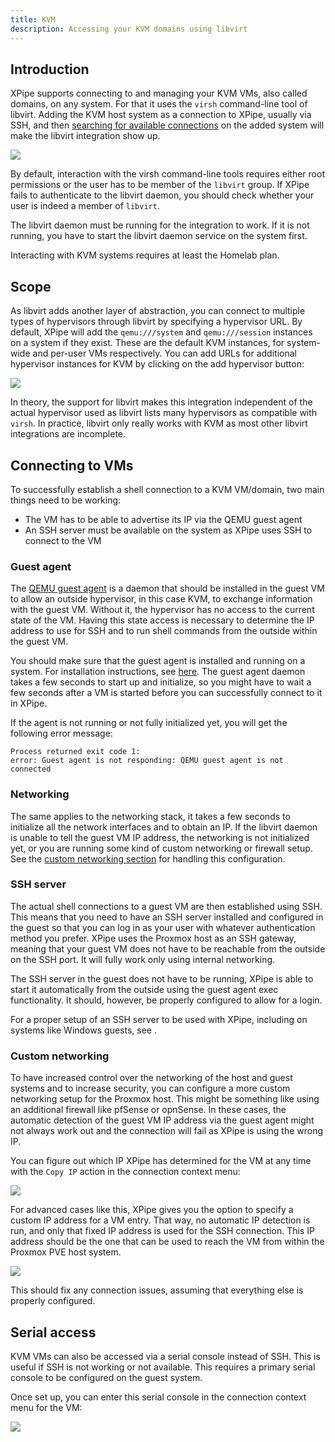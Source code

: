 ```yaml
---
title: KVM
description: Accessing your KVM domains using libvirt
---
```


## Introduction

XPipe supports connecting to and managing your KVM VMs, also called domains, on any system. For that it uses the `virsh` command-line tool of libvirt. Adding the KVM host system as a connection to XPipe, usually via SSH, and then [searching for available connections](/guide/connection-search) on the added system will make the libvirt integration show up.

![](/images/kvm.png)

By default, interaction with the virsh command-line tools requires either root permissions or the user has to be member of the `libvirt` group. If XPipe fails to authenticate to the libvirt daemon, you should check whether your user is indeed a member of `libvirt`.

The libvirt daemon must be running for the integration to work. If it is not running, you have to start the libvirt daemon service on the system first.

<Callout type="info">Interacting with KVM systems requires at least the Homelab plan.</Callout>

## Scope

As libvirt adds another layer of abstraction, you can connect to multiple types of hypervisors through libvirt by specifying a hypervisor URL. By default, XPipe will add the `qemu:///system` and `qemu:///session` instances on a system if they exist. These are the default KVM instances, for system-wide and per-user VMs respectively. You can add URLs for additional hypervisor instances for KVM by clicking on the add hypervisor button:

![](/images/kvm-add.png)

In theory, the support for libvirt makes this integration independent of the actual hypervisor used as libvirt lists many hypervisors as compatible with `virsh`. In practice, libvirt only really works with KVM as most other libvirt integrations are incomplete.

## Connecting to VMs

To successfully establish a shell connection to a KVM VM/domain, two main things need to be working:
- The VM has to be able to advertise its IP via the QEMU guest agent
- An SSH server must be available on the system as XPipe uses SSH to connect to the VM

### Guest agent

The [QEMU guest agent](https://wiki.libvirt.org/Qemu_guest_agent.html) is a daemon that should be installed in the guest VM to allow an outside hypervisor, in this case KVM, to exchange information with the guest VM. Without it, the hypervisor has no access to the current state of the VM. Having this state access is necessary to determine the IP address to use for SSH and to run shell commands from the outside within the guest VM.

You should make sure that the guest agent is installed and running on a system. For installation instructions, see [here](https://wiki.libvirt.org/Qemu_guest_agent.html). The guest agent daemon takes a few seconds to start up and initialize, so you might have to wait a few seconds after a VM is started before you can successfully connect to it in XPipe.

If the agent is not running or not fully initialized yet, you will get the following error message:

```
Process returned exit code 1:
error: Guest agent is not responding: QEMU guest agent is not connected
```

### Networking

The same applies to the networking stack, it takes a few seconds to initialize all the network interfaces and to obtain an IP. If the libvirt daemon is unable to tell the guest VM IP address, the networking is not initialized yet, or you are running some kind of custom networking or firewall setup. See the [custom networking section](#custom-networking) for handling this configuration.

### SSH server

The actual shell connections to a guest VM are then established using SSH. This means that you need to have an SSH server installed and configured in the guest so that you can log in as your user with whatever authentication method you prefer. XPipe uses the Proxmox host as an SSH gateway, meaning that your guest VM does not have to be reachable from the outside on the SSH port. It will fully work only using internal networking.

The SSH server in the guest does not have to be running, XPipe is able to start it automatically from the outside using the guest agent exec functionality. It should, however, be properly configured to allow for a login.

For a proper setup of an SSH server to be used with XPipe, including on systems like Windows guests, see []().

### Custom networking

To have increased control over the networking of the host and guest systems and to increase security, you can configure a more custom networking setup for the Proxmox host. This might be something like using an additional firewall like pfSense or opnSense. In these cases, the automatic detection of the guest VM IP address via the guest agent might not always work out and the connection will fail as XPipe is using the wrong IP.

You can figure out which IP XPipe has determined for the VM at any time with the `Copy IP` action in the connection context menu:

![](/images/kvm-actions.png)

For advanced cases like this, XPipe gives you the option to specify a custom IP address for a VM entry. That way, no automatic IP detection is run, and only that fixed IP address is used for the SSH connection. This IP address should be the one that can be used to reach the VM from within the Proxmox PVE host system.

![](/images/proxmox-advanced.png)

This should fix any connection issues, assuming that everything else is properly configured.

## Serial access

KVM VMs can also be accessed via a serial console instead of SSH. This is useful if SSH is not working or not available. This requires a primary serial console to be configured on the guest system.

Once set up, you can enter this serial console in the connection context menu for the VM:

![](/images/kvm-actions.png)
